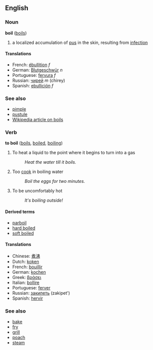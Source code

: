 ==English==
===Noun===
'''boil''' ([[boils]])

# a localized accumulation of [[pus]] in the skin, resulting from [[infection]]

====Translations====
*French: [[ébullition]] ''f''
*German: [[Blutgeschwür]] ''n''
*Portuguese: [[fervura]] ''f''
*Russian: [[чирей]] ''m'' (chirey)
*Spanish: [[ebullición]] ''f''

===See also===
*[[pimple]]
*[[pustule]]
*[[w:Boil|Wikipedia article on boils]]

===Verb===
'''to boil''' ([[boils]], [[boiled]], [[boiling]])

# To heat a liquid to the point where it begins to turn into a gas
#:''Heat the water till it boils.''
# Too [[cook]] in boiling water
#:''Boil the eggs for two minutes.''
# To be uncomfortably hot
#:''It's boiling outside!''

====Derived terms====
*[[parboil]]
*[[hard boiled]]
*[[soft boiled]]

====Translations====
*Chinese: [[煮沸]]
*Dutch: [[koken]]
*French: [[bouillir]]
*German: [[kochen]]
*Greek: [[βράσει]]
*Italian: [[bollire]]
*Portuguese: [[ferver]]
*Russian: [[закипеть]] (zakipet')
*Spanish: [[hervir]]

===See also===
*[[bake]]
*[[fry]]
*[[grill]]
*[[poach]]
*[[steam]]